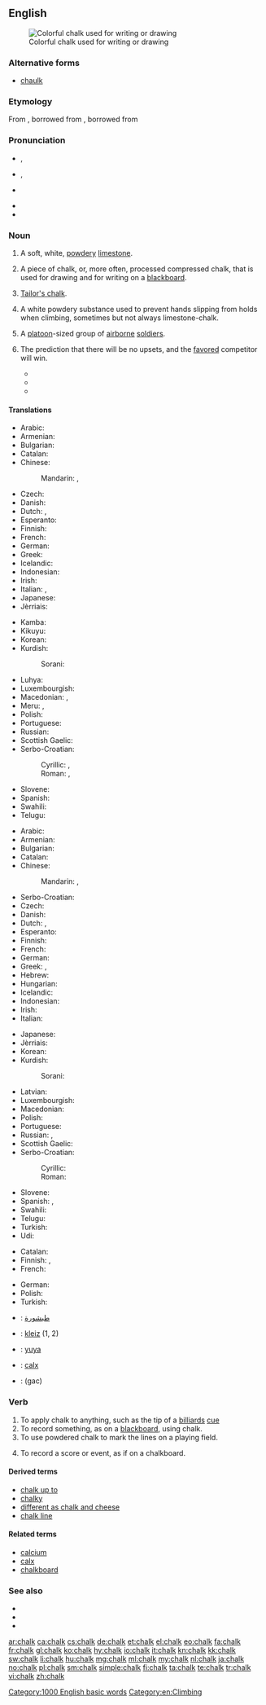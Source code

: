 ==English==

[[Image:Chalk.jpg|thumb|right|Colorful chalk used for writing or drawing]]

===Alternative forms===
* [[chaulk]] {{qualifier|dated}}

===Etymology===
From {{etyl|ang}} {{term|cealc|lang=ang}}, borrowed from {{etyl|la}} {{term|calx||limestone|lang=la}}, borrowed from {{etyl|grc}} {{term|χάλιξ||pebble|tr=khaliks|lang=grc|sc=polytonic}}

===Pronunciation===
* {{a|RP}} {{IPA|/tʃɔːk/}}, {{X-SAMPA|/tSO:k/}}
* {{a|US}} {{enPR|chôk}}, {{IPA|/tʃɔk/}} {{X-SAMPA|/tsOk/}}
* {{a|cot-caught|northern cities vowel shift}} {{IPA|/tʃɑk/}} {{X-SAMPA|/tsAk/}}
* {{audio|en-us-chalk.ogg|Audio}}
* {{rhymes|ɔːk}}

===Noun===
{{en-noun|s|-}}

# {{uncountable}} A soft, white, [[powdery]] [[limestone]].
# {{countable}} A piece of chalk, or, more often, processed compressed chalk, that is used for drawing and for writing on a [[blackboard]].
# [[tailor's chalk|Tailor's chalk]].
# {{uncountable|climbing}} A white powdery substance used to prevent hands slipping from holds when climbing, sometimes but not always limestone-chalk.
# {{US|military|countable}} A [[platoon]]-sized group of [[airborne]] [[soldier]]s.
# {{US|sports|chiefly|basketball}} The prediction that there will be no upsets, and the [[favored]] competitor will win.
#* {{quote-news|1982|March 22|Phil Musick|And the pick here is - Georgetown over Houston|Pittsburgh Post-Gazette|url=http://news.google.com/newspapers?id=p-YNAAAAIBAJ&sjid=lG0DAAAAIBAJ&pg=5414,4919698|page=13
|passage=OK, let's get rid of the '''chalk''' players right away. The '''chalk''' likes North Carolina. Dean Smith has taken Carolina to the Final Four six times.}}
#* {{quote-news|1995|April 6||Notes on a Scorecard|Los Angeles Times|url=http://pqasb.pqarchiver.com/latimes/access/22775635.xml?dids=22775635:22775635&FMT=ABS&FMTS=ABS:FT|page=C3
|passage=Excuse us for sticking with the '''chalk''', but the predicted winners are Afternoon Deelites in the Derby, Oliver McCall over Larry Holmes, Nick Faldo in the Masters, and Al Unser Jr. in the Grand Prix.}}
#* {{quote-news|2008|March 24|Jason Bauman|Non-news of the week: Obama picks North Carolina|Beacon-News|city=Aurora, Illinois|url=http://nl.newsbank.com/nl-search/we/Archives?p_text_direct-0=11FF7064C02E5360&p_field_direct-0=document_id
|passage=Instead, he played the '''chalk''' and selected the No. 1 overall seed in the tournament.}}

====Translations====
{{trans-top|a soft, white, powdery limestone}}
* Arabic: {{t-|ar|طبشورة|f|tr=Tabshuura|sc=Arab}}
* Armenian: {{t-|hy|կավիճ|tr=kavič̣|sc=Armn}}
* Bulgarian: {{t+|bg|креда|f}}
* Catalan: {{t-|ca|creta|f}}
* Chinese:
*: Mandarin: {{t-|cmn|白堊|sc=Hani}}, {{t-|cmn|白垩|tr=bái'è|sc=Hani}}
* Czech: {{t-|cs|křída|f}}
* Danish: {{t-|da|kridt|n}}
* Dutch: {{t+|nl|krijt|n}}, {{t-|nl|krijtgesteente|n}}
* Esperanto: {{t+|eo|kreto|xs=Esperanto}}
* Finnish: {{t-|fi|liitukivi}}
* French: {{t+|fr|craie|f}}
* German: {{t+|de|Kreide|f}}
* Greek: {{t-|el|κρητίδα|f|tr=kritída}}
* Icelandic: {{t-|is|krítarsteinn|m}}
* Indonesian: {{t+|id|kapur|xs=Indonesian}}
* Irish: {{t-|ga|cailc|f|xs=Irish}}
* Italian: {{t+|it|gesso|m}}, {{t-|it|creta|f}}
* Japanese: {{t-|ja|白亜|tr=はくあ, hakua|sc=Jpan}}
* Jèrriais: {{tø|roa-jer|craie|f}}
{{trans-mid}}
* Kamba: {{tø|kam|chokaa}}
* Kikuyu: {{tø|ki|shokaa}}
* Korean: {{t-|ko|백악|tr=baegak|sc=Hang}}
* Kurdish:
*: Sorani: {{t|ku|گه‌چ|tr=gach|sc=ku-Arab}}
* Luhya: {{tø|luy|echokaa}}
* Luxembourgish: {{t+|lb|Kräid|f}}
* Macedonian: {{t-|mk|креда|f|tr=kréda}}, {{t-|mk|вар|f|tr=var}}
* Meru: {{tø|mer|ckoka}}, {{tø|mer|choka}}
* Polish: {{t+|pl|kreda|f}}
* Portuguese: {{t+|pt|cal|f}}
* Russian: {{t+|ru|мел|m|tr=mel|sc=Cyrl}}
* Scottish Gaelic: {{t-|gd|cailc|f|xs=Scottish Gaelic}}
* Serbo-Croatian:
*: Cyrillic: {{t-|sh|креда|f|sc=Cyrl}}, {{t-|sh|вапно|n|sc=Cyrl}}
*: Roman: {{t-|sh|kreda|f|sc=Latn}}, {{t-|sh|vapno|n|sc=Latn}}
* Slovene: {{t+|sl|kreda|f}}
* Spanish: {{t-|es|creta|f}}
* Swahili: {{t+|sw|chaki|xs=Swahili}}
* Telugu: {{t+|te|సుద్ద|tr=sudda}}
{{trans-bottom}}

{{rfc-tsort|duplicate language: Serbo-Croatian}}
{{trans-top|a piece of chalk used for drawing and on a blackboard}}
* Arabic: {{t-|ar|طبشورة|f|tr=Tabshuura|sc=Arab}}
* Armenian: {{t-|hy|կավիճ|tr=kavič̣|sc=Armn}}
* Bulgarian: {{t+|bg|тебешир|m}}
* Catalan: {{t-|ca|guix|m}}
* Chinese:
*: Mandarin: {{t-|cmn|粉筆|sc=Hani}}, {{t-|cmn|粉笔|tr=fěnbǐ|sc=Hani}}
* Serbo-Croatian: {{t|sh|kreda|f}}
* Czech: {{t-|cs|křída|f}}
* Danish: {{t-|da|kridt|n}}
* Dutch: {{t+|nl|krijt|n}}, {{t+|nl|krijtje|n}}
* Esperanto: {{t+|eo|kreto|xs=Esperanto}}
* Finnish: {{t+|fi|liitu}}
* French: {{t+|fr|craie|f}}
* German: {{t+|de|Kreide|f}}
* Greek: {{t+|el|κιμωλία|f|tr=kimolía}}, {{t+|el|τεμπεσίρι|n|tr=tempesíri}}
* Hebrew: {{t+|he|גיר|m|tr=gyr}}
* Hungarian: {{t+|hu|kréta}}
* Icelandic: {{t+|is|krít|f}}
* Indonesian: {{t+|id|kapur tulis|xs=Indonesian}}
* Irish: {{t-|ga|cailc|f|xs=Irish}}
* Italian: {{t-|it|gessetto|m}}
{{trans-mid}}
* Japanese: {{t-|ja|チョーク|tr=chōku|sc=Jpan}}
* Jèrriais: {{tø|roa-jer|craie|f}}
* Korean: {{t+|ko|분필|tr=bunpil|sc=Kore}}
* Kurdish:
*: Sorani: {{t|ku|ته‌باشیر|tr=tabAsheer|sc=ku-Arab}}
* Latvian: {{t-|lv|krīts|m}}
* Luxembourgish: {{t+|lb|Kräid|f}}
* Macedonian: {{t-|mk|креда|f|tr=kréda}}
* Polish: {{t+|pl|kreda|f}}
* Portuguese: {{t+|pt|giz|m}}
* Russian: {{t+|ru|мел|m|tr=mel|sc=Cyrl}}, {{t+|ru|мелок|m|tr=melók|sc=Cyrl}}
* Scottish Gaelic: {{t-|gd|cailc|f|xs=Scottish Gaelic}}
* Serbo-Croatian:
*: Cyrillic: {{t-|sh|креда|f|sc=Cyrl}}
*: Roman: {{t-|sh|kreda|f|sc=Latn}}
* Slovene: {{t+|sl|kreda|f}}
* Spanish: {{t+|es|tiza|f}}, {{t+|es|gis|m}} {{qualifier|Mexico}}
* Swahili: {{t+|sw|chaki|xs=Swahili}}
* Telugu: {{t-|te|సుద్దముక్క|tr=suddamukka}}
* Turkish: {{t+|tr|tebeşir}}
* Udi: {{tø|udi|кӏавучӏ}}
{{trans-bottom}}

{{trans-see|tailor's chalk}}

{{trans-top|&hellip; prevent from falling when climbing}}
* Catalan: {{t-|ca|magnèsia|f}}
* Finnish: {{t+|fi|liitu}}, {{t+|fi|magnesium}}
* French: {{t+|fr|magnésie|f}}
{{trans-mid}}
* German: {{t-|de|Magnesiapulver}}
* Polish: {{t-|pl|magnezja|f}}
* Turkish: {{t+|tr|magnezyum}}
{{trans-bottom}}

<!--Remove this section once all of the translations below have been moved into the tables above.-->
{{checktrans-top}}
* {{ttbc|ar}}: [[طبشورة]]
* {{ttbc|br}}: [[kleiz]] {{m}} (1, 2)
* {{ttbc|zai}}: [[yuya]]
* {{ttbc|la}}: [[calx#Latin|calx]] {{f}}
* {{ttbc|fa}}: {{fa-Arab|[[گچ]]}} (gac)
{{trans-bottom}}

===Verb===
{{en-verb}}

# To apply chalk to anything, such as the tip of a [[billiards]] [[cue]]
# To record something, as on a [[blackboard]], using chalk.
# To use powdered chalk to mark the lines on a playing field.
# {{figuratively}} To record a score or event, as if on a chalkboard.

====Derived terms====
* [[chalk up to]]
* [[chalky]]
* [[different as chalk and cheese]]
* [[chalk line]]

====Related terms====
* [[calcium]]
* [[calx]]
* [[chalkboard]]

===See also===
* {{pedia}}
* {{pedia|Chalk (disambiguation)}}
* {{pedia|Chalk (military)}}

[[Category:1000 English basic words]]
[[Category:en:Climbing]]

[[ar:chalk]]
[[ca:chalk]]
[[cs:chalk]]
[[de:chalk]]
[[et:chalk]]
[[el:chalk]]
[[eo:chalk]]
[[fa:chalk]]
[[fr:chalk]]
[[gl:chalk]]
[[ko:chalk]]
[[hy:chalk]]
[[io:chalk]]
[[it:chalk]]
[[kn:chalk]]
[[kk:chalk]]
[[sw:chalk]]
[[li:chalk]]
[[hu:chalk]]
[[mg:chalk]]
[[ml:chalk]]
[[my:chalk]]
[[nl:chalk]]
[[ja:chalk]]
[[no:chalk]]
[[pl:chalk]]
[[sm:chalk]]
[[simple:chalk]]
[[fi:chalk]]
[[ta:chalk]]
[[te:chalk]]
[[tr:chalk]]
[[vi:chalk]]
[[zh:chalk]]